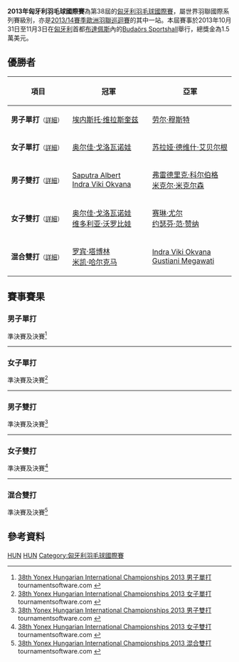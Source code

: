 {{noteTA|G1=Badminton}}
{{infobox badminton event
|name           = 2013年匈牙利羽毛球國際賽
|image          = 
|size           = 
|caption        =
|dates          = 2013年10月31日－11月3日
|number_edition = 第38屆
|level          = 4B
|prize_money    = 1.5萬美元
|location       = {{HUN}}[[布達佩斯|布達佩斯]]
|venue          = Budaörs Sportshall
|previous       = 2012年匈牙利羽毛球國際賽 
|next           = 2014年匈牙利羽毛球國際賽
}}
'''2013年匈牙利羽毛球國際賽'''為第38屆的[[匈牙利羽毛球國際賽|匈牙利羽毛球國際賽]]，屬世界羽聯國際系列賽級別，亦是[[2013/14賽季歐洲羽聯巡迴賽|2013/14賽季歐洲羽聯巡迴賽]]的其中一站。本屆賽事於2013年10月31日至11月3日在[[匈牙利|匈牙利]]首都[[布達佩斯|布達佩斯]]內的[[Budaörs_Sportshall|Budaörs Sportshall]]舉行，總獎金為1.5萬美元。

== 優勝者 ==
{| class=wikitable style="font-size:small"
!width="200"|項目
!width="250"|冠軍
!width="250"|亞軍
|-
|'''男子單打'''<small>（[[#男子單打|詳細]]）</small>
|{{flagicon|ESP}} [[埃内斯托·维拉斯奎兹|埃内斯托·维拉斯奎兹]]
|{{flagicon|EST}} [[劳尔·穆斯特|劳尔·穆斯特]]
|-
|'''女子單打'''<small>（[[#女子單打|詳細]]）</small>
|{{flagicon|RUS}} [[奥尔佳·戈洛瓦诺娃|奥尔佳·戈洛瓦诺娃]]
|{{flagicon|NED}} [[苏拉娅·德维什·艾贝尔根|苏拉娅·德维什·艾贝尔根]]
|-
|'''男子雙打'''<small>（[[#男子雙打|詳細]]）</small>
|{{flagicon|INA}} [[Saputra_Albert|Saputra Albert]]<br/>{{flagicon|INA}} [[Indra_Viki_Okvana|Indra Viki Okvana]]
|{{flagicon|DEN}} [[弗雷德里克·科尔伯格|弗雷德里克·科尔伯格]]<br/>{{flagicon|DEN}} [[米克尔·米克尔森|米克尔·米克尔森]]
|-
|'''女子雙打'''<small>（[[#女子雙打|詳細]]）</small>
|{{flagicon|RUS}} [[奥尔佳·戈洛瓦诺娃|奥尔佳·戈洛瓦诺娃]]<br/>{{flagicon|RUS}} [[维多利亚·沃罗比娃|维多利亚·沃罗比娃]]
|{{flagicon|DEN}} [[赛琳·尤尔|赛琳·尤尔]]<br/>{{flagicon|DEN}} [[约瑟芬·范·赞纳|约瑟芬·范·赞纳]]
|-
|'''混合雙打'''<small>（[[#混合雙打|詳細]]）</small>
|{{flagicon|NED}} [[罗宾·塔博林|罗宾·塔博林]]<br/>{{flagicon|NED}} [[米凯·哈尔克马|米凯·哈尔克马]]
|{{flagicon|INA}} [[Indra_Viki_Okvana|Indra Viki Okvana]]<br/>{{flagicon|INA}} [[Gustiani_Megawati|Gustiani Megawati]]
|}

== 賽事賽果 ==
=== 男子單打 ===
;準決賽及決賽<ref name="MS">[http://bwf.tournamentsoftware.com/sport/draw.aspx?id=D5A930C7-8551-41DD-85F1-06D9266EAB76&draw=2 38th Yonex Hungarian International Championships 2013 男子單打] tournamentsoftware.com {{en}}</ref>
{{4TeamBracket-Tennis3-v2
| team-width=200
| RD1-seed1=1
| RD1-team1={{flagicon|ESP}} [[巴勃罗·阿维安|巴勃罗·阿维安]]
| RD1-score1-1=15
| RD1-score1-2=16
| RD1-score1-3=
| RD1-seed2=4
| RD1-team2='''{{flagicon|EST}} [[劳尔·穆斯特|劳尔·穆斯特]]
| RD1-score2-1='''21
| RD1-score2-2='''21
| RD1-score2-3=

| RD1-seed3=
| RD1-team3='''{{flagicon|ESP}} [[埃内斯托·维拉斯奎兹|埃内斯托·维拉斯奎兹]]
| RD1-score3-1='''21
| RD1-score3-2='''21
| RD1-score3-3=
| RD1-seed4=Q
| RD1-team4={{flagicon|DEN}} [[吉安·安德森|吉安·安德森]]
| RD1-score4-1=14
| RD1-score4-2=16
| RD1-score4-3=

| RD2-seed1=4
| RD2-team1={{flagicon|EST}} [[劳尔·穆斯特|劳尔·穆斯特]]
| RD2-score1-1=14
| RD2-score1-2=17
| RD2-score1-3=
| RD2-seed2=
| RD2-team2='''{{flagicon|ESP}} [[埃内斯托·维拉斯奎兹|埃内斯托·维拉斯奎兹]]
| RD2-score2-1='''21
| RD2-score2-2='''21
| RD2-score2-3=
}}
----

=== 女子單打 ===
;準決賽及決賽<ref name="WS">[http://bwf.tournamentsoftware.com/sport/draw.aspx?id=D5A930C7-8551-41DD-85F1-06D9266EAB76&draw=4 38th Yonex Hungarian International Championships 2013 女子單打] tournamentsoftware.com {{en}}</ref>
{{4TeamBracket-Tennis3-v2
| team-width=200
| RD1-seed1=1
| RD1-team1='''{{flagicon|RUS}} [[奥尔佳·戈洛瓦诺娃|奥尔佳·戈洛瓦诺娃]]
| RD1-score1-1=21
| RD1-score1-2='''21
| RD1-score1-3='''21
| RD1-seed2=6
| RD1-team2={{flagicon|DEN}} [[安娜·蒂亚·马德森|安娜·蒂亚·马德森]]
| RD1-score2-1='''23
| RD1-score2-2=19
| RD1-score2-3=11

| RD1-seed3=8
| RD1-team3='''{{nowrap|{{flagicon|NED}} [[苏拉娅·德维什·艾贝尔根|苏拉娅·德维什·艾贝尔根]]}}
| RD1-score3-1=17
| RD1-score3-2='''21
| RD1-score3-3='''21
| RD1-seed4=2
| RD1-team4={{flagicon|ENG}} [[帕努加·里奥|帕努加·里奥]]
| RD1-score4-1='''21
| RD1-score4-2=8
| RD1-score4-3=18

| RD2-seed1=1
| RD2-team1='''{{flagicon|RUS}} [[奥尔佳·戈洛瓦诺娃|奥尔佳·戈洛瓦诺娃]]
| RD2-score1-1='''21
| RD2-score1-2=18
| RD2-score1-3='''21
| RD2-seed2=8
| RD2-team2={{nowrap|{{flagicon|NED}} [[苏拉娅·德维什·艾贝尔根|苏拉娅·德维什·艾贝尔根]]}}
| RD2-score2-1=15
| RD2-score2-2='''21
| RD2-score2-3=15
}}
----

=== 男子雙打 ===
;準決賽及決賽<ref name="MD">[http://bwf.tournamentsoftware.com/sport/draw.aspx?id=D5A930C7-8551-41DD-85F1-06D9266EAB76&draw=6 38th Yonex Hungarian International Championships 2013 男子雙打] tournamentsoftware.com {{en}}</ref>
{{4TeamBracket-Tennis3-v2
| team-width=200
| RD1-seed1=PFQ
| RD1-team1='''{{flagicon|INA}} [[Saputra_Albert|Saputra Albert]]<br/> {{flagicon|INA}} [[Indra_Viki_Okvana|Indra Viki Okvana]]
| RD1-score1-1='''23
| RD1-score1-2='''21
| RD1-score1-3=
| RD1-seed2=4
| RD1-team2={{flagicon|SWE}} [[芒努斯·萨尔贝里|芒努斯·萨尔贝里]]<br/> {{flagicon|SWE}} [[Mattias_Wigardt|Mattias Wigardt]]
| RD1-score2-1=21
| RD1-score2-2=18
| RD1-score2-3=

| RD1-seed3=
| RD1-team3={{flagicon|FRA}} [[巴斯蒂安·凯尔索迪|巴斯蒂安·凯尔索迪]]<br/> {{flagicon|FRA}} [[加埃唐·米特莱尔泽|加埃唐·米特莱尔泽]]
| RD1-score3-1=19
| RD1-score3-2=15
| RD1-score3-3=
| RD1-seed4=Q
| RD1-team4='''{{flagicon|DEN}} [[弗雷德里克·科尔伯格|弗雷德里克·科尔伯格]]<br/> {{flagicon|DEN}} [[米克尔·米克尔森|米克尔·米克尔森]]
| RD1-score4-1='''21
| RD1-score4-2='''21
| RD1-score4-3=

| RD2-seed1=PFQ
| RD2-team1='''{{flagicon|INA}} [[Saputra_Albert|Saputra Albert]]<br/> {{flagicon|INA}} [[Indra_Viki_Okvana|Indra Viki Okvana]]
| RD2-score1-1='''21
| RD2-score1-2='''23
| RD2-score1-3=
| RD2-seed2=Q
| RD2-team2={{flagicon|DEN}} [[弗雷德里克·科尔伯格|弗雷德里克·科尔伯格]]<br/> {{flagicon|DEN}} [[米克尔·米克尔森|米克尔·米克尔森]]
| RD2-score2-1=16
| RD2-score2-2=21
| RD2-score2-3=
}}
----

=== 女子雙打 ===
;準決賽及決賽<ref name="WD">[http://bwf.tournamentsoftware.com/sport/draw.aspx?id=D5A930C7-8551-41DD-85F1-06D9266EAB76&draw=8 38th Yonex Hungarian International Championships 2013 女子雙打] tournamentsoftware.com {{en}}</ref>
{{4TeamBracket-Tennis3-v2
| team-width=200
| RD1-seed1=
| RD1-team1={{flagicon|ENG}} [[克洛伊·比尔切|克洛伊·比尔切]]<br/> {{flagicon|ENG}} [[艾米莉·韦斯特伍德|艾米莉·韦斯特伍德]]
| RD1-score1-1='''21
| RD1-score1-2=20
| RD1-score1-3=16
| RD1-seed2=
| RD1-team2='''{{flagicon|RUS}} [[奥尔佳·戈洛瓦诺娃|奥尔佳·戈洛瓦诺娃]]<br/> {{flagicon|RUS}} [[维多利亚·沃罗比娃|维多利亚·沃罗比娃]]
| RD1-score2-1=16
| RD1-score2-2='''22
| RD1-score2-3='''21

| RD1-seed3=
| RD1-team3='''{{flagicon|DEN}} [[赛琳·尤尔|赛琳·尤尔]]<br/> {{flagicon|DEN}} [[约瑟芬·范·赞纳|约瑟芬·范·赞纳]]
| RD1-score3-1='''21
| RD1-score3-2='''21
| RD1-score3-3=
| RD1-seed4=Q
| RD1-team4={{nowrap|{{flagicon|NED}} [[苏拉娅·德维什·艾贝尔根|苏拉娅·德维什·艾贝尔根]]<br/> {{flagicon|NED}} [[米凯·哈尔克马|米凯·哈尔克马]]}}
| RD1-score4-1=18
| RD1-score4-2=10
| RD1-score4-3=

| RD2-seed1=
| RD2-team1='''{{flagicon|RUS}} [[奥尔佳·戈洛瓦诺娃|奥尔佳·戈洛瓦诺娃]]<br/> {{flagicon|RUS}} [[维多利亚·沃罗比娃|维多利亚·沃罗比娃]]
| RD2-score1-1='''21
| RD2-score1-2=19
| RD2-score1-3='''21
| RD2-seed2=
| RD2-team2={{flagicon|DEN}} [[赛琳·尤尔|赛琳·尤尔]]<br/> {{flagicon|DEN}} [[约瑟芬·范·赞纳|约瑟芬·范·赞纳]]
| RD2-score2-1=17
| RD2-score2-2='''21
| RD2-score2-3=11
}}
----

=== 混合雙打 ===
;準決賽及決賽<ref name="XD">[http://bwf.tournamentsoftware.com/sport/draw.aspx?id=D5A930C7-8551-41DD-85F1-06D9266EAB76&draw=10 38th Yonex Hungarian International Championships 2013 混合雙打] tournamentsoftware.com {{en}}</ref>
{{4TeamBracket-Tennis3-v2
| team-width=200
| RD1-seed1=
| RD1-team1='''{{flagicon|NED}} [[罗宾·塔博林|罗宾·塔博林]]<br/> {{flagicon|NED}} [[米凯·哈尔克马|米凯·哈尔克马]]
| RD1-score1-1='''21
| RD1-score1-2='''21
| RD1-score1-3=
| RD1-seed2=Q
| RD1-team2={{flagicon|DEN}} [[索伦·格拉霍尔特|索伦·格拉霍尔特]]<br/> {{flagicon|DEN}} [[赛琳·尤尔|赛琳·尤尔]]
| RD1-score2-1=18
| RD1-score2-2=17
| RD1-score2-3=

| RD1-seed3=4
| RD1-team3={{flagicon|FIN}} [[安东·凯斯提|安东·凯斯提]]<br/> {{flagicon|FIN}} [[珍妮·奈斯特倫|珍妮·奈斯特倫]]
| RD1-score3-1=15
| RD1-score3-2='''23
| RD1-score3-3=19
| RD1-seed4=
| RD1-team4='''{{flagicon|INA}} [[Indra_Viki_Okvana|Indra Viki Okvana]]<br/> {{flagicon|INA}} [[Gustiani_Megawati|Gustiani Megawati]]
| RD1-score4-1='''21
| RD1-score4-2=21
| RD1-score4-3='''21

| RD2-seed1=
| RD2-team1='''{{flagicon|NED}} [[罗宾·塔博林|罗宾·塔博林]]<br/> {{flagicon|NED}} [[米凯·哈尔克马|米凯·哈尔克马]]
| RD2-score1-1='''21
| RD2-score1-2='''21
| RD2-score1-3=
| RD2-seed2=
| RD2-team2={{flagicon|INA}} [[Indra_Viki_Okvana|Indra Viki Okvana]]<br/> {{flagicon|INA}} [[Gustiani_Megawati|Gustiani Megawati]]
| RD2-score2-1=17
| RD2-score2-2=17
| RD2-score2-3=
}}

== 參考資料 ==
{{Reflist}}

[[Category:2013年世界羽聯國際系列賽|HUN]]
[[Category:2013/14賽季歐洲羽聯巡迴賽|HUN]]
[[Category:匈牙利羽毛球國際賽|Category:匈牙利羽毛球國際賽]]